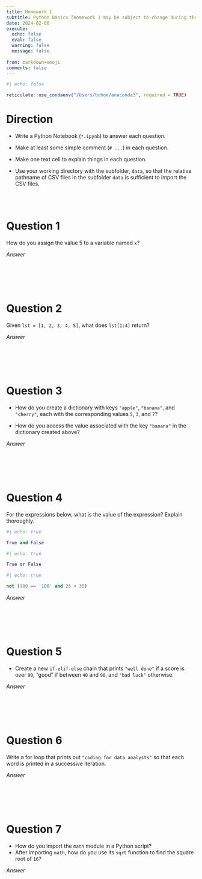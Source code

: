 ```yaml
---
title: Homework 1
subtitle: Python Basics [Homework 1 may be subject to change during the Module.]
date: 2024-02-06
execute: 
  echo: false
  eval: false
  warning: false
  message: false
  
from: markdown+emoji
comments: false
---
```


```r
#| echo: false

reticulate::use_condaenv("/Users/bchoe/anaconda3", required = TRUE)
```


# Direction

-   Write a Python Notebook (`*.ipynb`) to answer each question.

-   Make at least some simple comment (`# ...`) in each question.

-   Make one text cell to explain things in each question.


-   Use your working directory with the subfolder, `data`, so that the relative pathname of CSV files in the subfolder `data` is sufficient to import the CSV files.


<br><br>


# Question 1

How do you assign the value 5 to a variable named `x`?

*Answer*
```python

```

<br><br><br>


# Question 2

Given `lst = [1, 2, 3, 4, 5]`, what does `lst[1:4]` return?

*Answer*
```python

```

<br><br><br>

# Question 3

- How do you create a dictionary with keys `"apple"`, `"banana"`, and `"cherry"`, each with the corresponding values `5`, `3`, and `7`?

- How do you access the value associated with the key `"banana"` in the dictionary created above?

*Answer*
```python

```

<br><br><br>

# Question 4

For the expressions below, what is the value of the expression? Explain thoroughly.

```python
#| echo: true

True and False
```


```python
#| echo: true

True or False
```

```python
#| echo: true

not (100 == '100' and 25 < 36)
```


*Answer*
```python

```

<br><br><br>


# Question 5

- Create a new `if-elif-else` chain that prints `"well done"` if a score is over `90`, "good" if between `40` and `90`, and `"bad luck"` otherwise.

*Answer*
```python

```

<br><br><br>


# Question 6

Write a for loop that prints out `"coding for data analysts"` so that each word is printed in a successive iteration.

*Answer*
```python

```


<br><br><br>

# Question 7

- How do you import the `math` module in a Python script?
- After importing `math`, how do you use its `sqrt` function to find the square root of `16`?

*Answer*
```python

```

<br><br><br>

<br><br><br>
